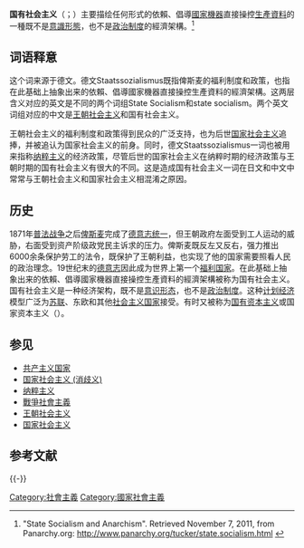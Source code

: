 {{Socialism sidebar}}

'''国有社会主义'''（{{lang-de|Staatssozialismus}}；{{lang-en|state socialism}}）主要描绘任何形式的依賴、倡導[[國家機器|國家機器]]直接操控[[生產資料|生產資料]]的一種既不是[[意識形態|意識形態]]，也不是[[政治制度|政治制度]]的經濟架構。<ref>"State Socialism and Anarchism". Retrieved November 7, 2011, from Panarchy.org: http://www.panarchy.org/tucker/state.socialism.html {{Wayback|url=http://www.panarchy.org/tucker/state.socialism.html |date=20190118194928 }}</ref>

== 词语释意 ==
这个词来源于德文。德文Staatssozialismus既指俾斯麦的福利制度和政策，也指在此基础上抽象出来的依賴、倡導國家機器直接操控生產資料的經濟架構。这两层含义对应的英文是不同的两个词组State Socialism和state socialism。两个英文词组对应的中文是[[王朝社会主义|王朝社会主义]]和国有社会主义。

王朝社会主义的福利制度和政策得到民众的广泛支持，也为后世[[国家社会主义|国家社会主义]]追捧，并被追认为国家社会主义的前身。同时，德文Staatssozialismus一词也被用来指称[[纳粹主义|纳粹主义]]的经济政策，尽管后世的国家社会主义在纳粹时期的经济政策与王朝时期的国有社会主义有很大的不同。这是造成国有社会主义一词在日文和中文中常常与王朝社会主义和国家社会主义相混淆之原因。

== 历史 ==
1871年[[普法战争|普法战争]]之后[[俾斯麦|俾斯麦]]完成了[[德意志统一|德意志统一]]，但王朝政府左面受到工人运动的威胁，右面受到资产阶级政党民主诉求的压力。俾斯麦既反左又反右，强力推出 6000余条保护劳工的法令，既保护了王朝利益，也实现了他的国家需要照看人民的政治理念。19世纪末的[[德意志|德意志]]因此成为世界上第一个[[福利国家|福利国家]]。在此基础上抽象出来的依賴、倡導國家機器直接操控生產資料的經濟架構被称为国有社会主义。国有社会主义是一种经济架构，既不是[[意识形态|意识形态]]，也不是[[政治制度|政治制度]]。这种[[计划经济|计划经济]]模型广泛为[[苏联|苏联]]、东欧和其他[[社会主义国家|社会主义国家]]接受。有时又被称为[[国有|国有]][[资本主义|资本主义]]或国家资本主义（{{lang-en|state capitalism}}）。

== 参见 ==
* [[共产主义国家|共产主义国家]]
* [[国家社会主义_(消歧义)|国家社会主义 (消歧义)]]
* [[纳粹主义|纳粹主义]]
* [[戰爭社會主義|戰爭社會主義]]
* [[王朝社会主义|王朝社会主义]]
* [[国家社会主义|国家社会主义]]

== 参考文献 ==
{{Reflist}}

{{-}}
{{经济思想史}}


[[Category:社會主義|Category:社會主義]]
[[Category:國家社會主義|Category:國家社會主義]]